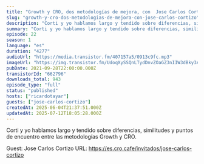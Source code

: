 ```yaml
---
title: "Growth y CRO, dos metodologías de mejora, con  Jose Carlos Cortizo"
slug: "growth-y-cro-dos-metodologias-de-mejora-con-jose-carlos-cortizo"
description: "Corti y yo hablamos largo y tendido sobre diferencias, similitudes y puntos de encuentro entre las metodologías Growth y CRO.\n\nGuest: Jose Carlos Cortizo\nURL: https://es.cro.cafe/invitados/jose-carlos-cortizo"
summary: "Corti y yo hablamos largo y tendido sobre diferencias, similitudes y puntos de encuentro entre las metodologías Growth y CRO."
episode: 22
season: 1
language: "es"
duration: "4277"
audioUrl: "https://media.transistor.fm/407157a5/0913c9fc.mp3"
imageUrl: "https://img.transistor.fm/UdoqXySSQnLTydDnvZOaGZ3nIIW3dBky3ACVLEnIvCE/rs:fill:3000:3000:1/q:60/aHR0cHM6Ly9pbWct/dXBsb2FkLXByb2R1/Y3Rpb24udHJhbnNp/c3Rvci5mbS80YjM1/MGJiZjBkNzM1NTUz/ZmU0OTdiNzAzZjVh/NThiNC5qcGc.webp"
pubDate: 2021-09-28T22:00:00.000Z
transistorId: "662796"
downloads_total: 943
episode_type: "full"
status: "published"
hosts: ["ricardotayar"]
guests: ["jose-carlos-cortizo"]
createdAt: 2025-06-04T21:37:51.000Z
updatedAt: 2025-07-12T18:05:28.000Z
---
```


Corti y yo hablamos largo y tendido sobre diferencias, similitudes y puntos de encuentro entre las metodologías Growth y CRO.

Guest: Jose Carlos Cortizo
URL: https://es.cro.cafe/invitados/jose-carlos-cortizo
